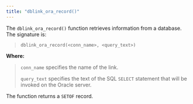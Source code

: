 ```yaml
---
title: "dblink_ora_record()"
---
```


<div id="dblink_ora_record" class="registered_link"></div>

The `dblink_ora_record()` function retrieves information from a database. The signature is:

> `dblink_ora_record(<conn_name>, <query_text>)`

**Where:**

> `conn_name` specifies the name of the link.
>
> `query_text` specifies the text of the SQL `SELECT` statement that will be invoked on the Oracle server.

The function returns a `SETOF` record.

